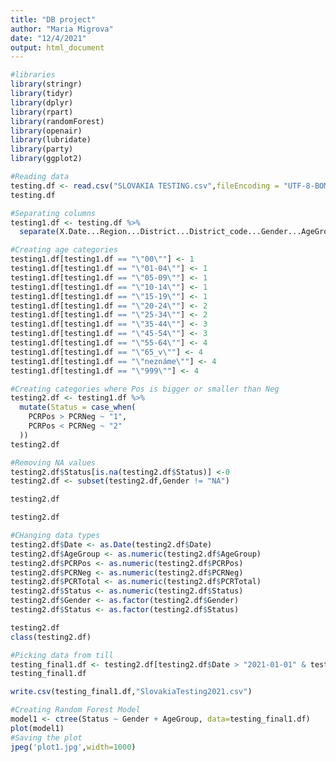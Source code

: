 ```yaml
---
title: "DB project"
author: "Maria Migrova"
date: "12/4/2021"
output: html_document
---
```



```r
#libraries
library(stringr)
library(tidyr)
library(dplyr)
library(rpart)
library(randomForest)
library(openair)
library(lubridate)
library(party)
library(ggplot2)
```

```r
#Reading data
testing.df <- read.csv("SLOVAKIA TESTING.csv",fileEncoding = "UTF-8-BOM")
testing.df

```

```r
#Separating columns
testing1.df <- testing.df %>%
  separate(X.Date...Region...District...District_code...Gender...AgeGroup...PCR_Pos...PCR_Neg...PCR_Total.,sep=";",c("Date","Region","District","DistrictCode","Gender","AgeGroup","PCRPos","PCRNeg","PCRTotal"))
```

```r
#Creating age categories
testing1.df[testing1.df == "\"00\""] <- 1
testing1.df[testing1.df == "\"01-04\""] <- 1
testing1.df[testing1.df == "\"05-09\""] <- 1
testing1.df[testing1.df == "\"10-14\""] <- 1
testing1.df[testing1.df == "\"15-19\""] <- 1
testing1.df[testing1.df == "\"20-24\""] <- 2
testing1.df[testing1.df == "\"25-34\""] <- 2
testing1.df[testing1.df == "\"35-44\""] <- 3
testing1.df[testing1.df == "\"45-54\""] <- 3
testing1.df[testing1.df == "\"55-64\""] <- 4
testing1.df[testing1.df == "\"65_v\""] <- 4
testing1.df[testing1.df == "\"neznáme\""] <- 4
testing1.df[testing1.df == "\"999\""] <- 4
```

```r
#Creating categories where Pos is bigger or smaller than Neg
testing2.df <- testing1.df %>%
  mutate(Status = case_when(
    PCRPos > PCRNeg ~ "1",
    PCRPos < PCRNeg ~ "2"
  ))
testing2.df
```
```r

#Removing NA values
testing2.df$Status[is.na(testing2.df$Status)] <-0
testing2.df <- subset(testing2.df,Gender != "NA")

testing2.df


```

```r
testing2.df
```



```r
#CHanging data types
testing2.df$Date <- as.Date(testing2.df$Date)
testing2.df$AgeGroup <- as.numeric(testing2.df$AgeGroup)
testing2.df$PCRPos <- as.numeric(testing2.df$PCRPos)
testing2.df$PCRNeg <- as.numeric(testing2.df$PCRNeg)
testing2.df$PCRTotal <- as.numeric(testing2.df$PCRTotal)
testing2.df$Status <- as.numeric(testing2.df$Status)
testing2.df$Gender <- as.factor(testing2.df$Gender)
testing2.df$Status <- as.factor(testing2.df$Status)

```

```r
testing2.df
class(testing2.df)

```

```r
#Picking data from till
testing_final1.df <- testing2.df[testing2.df$Date > "2021-01-01" & testing2.df$Date < "2021-12-01",]
testing_final1.df
```
```r
write.csv(testing_final1.df,"SlovakiaTesting2021.csv")

```

```r
#Creating Random Forest Model
model1 <- ctree(Status ~ Gender + AgeGroup, data=testing_final1.df)
plot(model1)
#Saving the plot
jpeg('plot1.jpg',width=1000)
```
